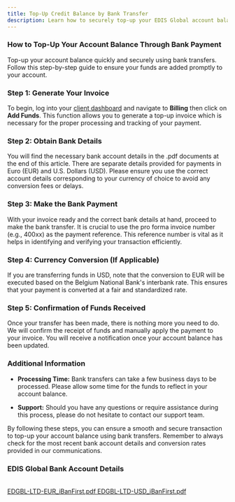 ```yaml
---
title: Top-Up Credit Balance by Bank Transfer
description: Learn how to securely top-up your EDIS Global account balance using bank transfers. Follow our step-by-step guide for seamless payments and ensure your funds are processed promptly.
---
```


### How to Top-Up Your Account Balance Through Bank Payment

Top-up your account balance quickly and securely using bank transfers. Follow this step-by-step guide to ensure your funds are added promptly to your account.

### Step 1: Generate Your Invoice

To begin, log into your [client dashboard](https://manage.edisglobal.com/clientarea.php?action=addfunds) and navigate to **Billing** then click on **Add Funds**. This function allows you to generate a top-up invoice which is necessary for the proper processing and tracking of your payment.

### Step 2: Obtain Bank Details

You will find the necessary bank account details in the .pdf documents at the end of this article. There are separate details provided for payments in Euro (EUR) and U.S. Dollars (USD). Please ensure you use the correct account details corresponding to your currency of choice to avoid any conversion fees or delays.

### Step 3: Make the Bank Payment

With your invoice ready and the correct bank details at hand, proceed to make the bank transfer. It is crucial to use the pro forma invoice number (e.g., 400xx) as the payment reference. This reference number is vital as it helps in identifying and verifying your transaction efficiently.

### Step 4: Currency Conversion (If Applicable)

If you are transferring funds in USD, note that the conversion to EUR will be executed based on the Belgium National Bank's interbank rate. This ensures that your payment is converted at a fair and standardized rate.

### Step 5: Confirmation of Funds Received

Once your transfer has been made, there is nothing more you need to do. We will confirm the receipt of funds and manually apply the payment to your invoice. You will receive a notification once your account balance has been updated.

### Additional Information

- **Processing Time:** Bank transfers can take a few business days to be processed. Please allow some time for the funds to reflect in your account balance.

- **Support:** Should you have any questions or require assistance during this process, please do not hesitate to contact our support team.

By following these steps, you can ensure a smooth and secure transaction to top-up your account balance using bank transfers. Remember to always check for the most recent bank account details and conversion rates provided in our communications.

### EDIS Global Bank Account Details

<br />

<div
  style={{
    display: "flex",
    flexDirection: "row",
    columnGap: "20px",
    flexWrap: "wrap",
  }}
>
  <a
    href='https://cdn.sanity.io/files/zo1bnlq1/production/9433a073f60630bdfcc0dc35848c604c030aeb4c.pdf'
    download
  >
    EDGBL-LTD-EUR_iBanFirst.pdf
  </a>
  <a
    href='https://cdn.sanity.io/files/zo1bnlq1/production/b37d6625e02cbdd48b4b899ec89fb0c45387ce26.pdf'
    download
  >
    EDGBL-LTD-USD_iBanFirst.pdf
  </a>
</div>
